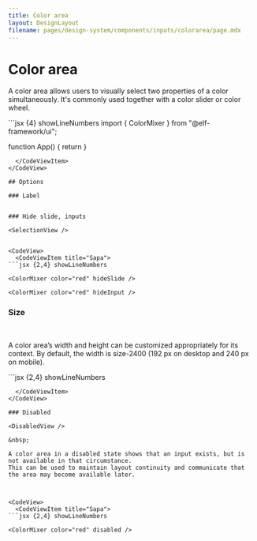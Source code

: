 ```yaml
---
title: Color area
layout: DesignLayout
filename: pages/design-system/components/inputs/colorarea/page.mdx
---
```



# Color area

A color area allows users to visually select two properties of a color simultaneously. It's commonly used together with a color slider or color wheel.

<MainView />

<CodeView>
  <CodeViewItem title="Sapa">
```jsx {4} showLineNumbers
import { ColorMixer } from "@elf-framework/ui";

function App() {
return <ColorMixer color="red" shadow />
}

````
  </CodeViewItem>
</CodeView>

## Options

### Label


### Hide slide, inputs

<SelectionView />


<CodeView>
  <CodeViewItem title="Sapa">
```jsx {2,4} showLineNumbers

<ColorMixer color="red" hideSlide />

<ColorMixer color="red" hideInput />

````

  </CodeViewItem>
</CodeView>

### Size

<SizeView />

&nbsp;

A color area’s width and height can be customized appropriately for its context.
By default, the width is size-2400 (192 px on desktop and 240 px on mobile).

<CodeView>
  <CodeViewItem title="Sapa">
```jsx {2,4} showLineNumbers

<ColorMixer color="red" hideSlide hideInput width={192} height={192} />

````
  </CodeViewItem>
</CodeView>

### Disabled

<DisabledView />

&nbsp;

A color area in a disabled state shows that an input exists, but is not available in that circumstance.
This can be used to maintain layout continuity and communicate that the area may become available later.



<CodeView>
  <CodeViewItem title="Sapa">
```jsx {2,4} showLineNumbers

<ColorMixer color="red" disabled />

````

  </CodeViewItem>
</CodeView>

